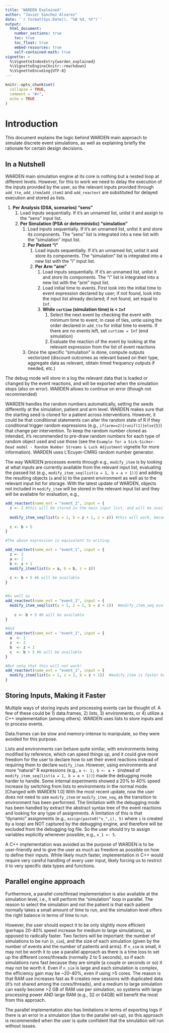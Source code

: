 ```yaml
---
title: 'WARDEN Explained'
author: "Javier Sanchez Alvarez"
date: '`r format(Sys.Date(), "%B %d, %Y")`'
output: 
  html_document:
    number_sections: true
    toc: true
    toc_float: true
    embed-resources: true
    self-contained-math: true
vignette: >
  %\VignetteIndexEntry{warden_explained}
  %\VignetteEngine{knitr::rmarkdown}
  %\VignetteEncoding{UTF-8}
---
```


```r
knitr::opts_chunk$set(
  collapse = TRUE,
  comment = "#>",
  echo = TRUE
)
```

# Introduction
This document explains the logic behind WARDEN main approach to simulate discrete event simulations, as well as explaining briefly the rationale for certain design decisions.

## In a Nutshell
WARDEN main simulation engine at its core is nothing but a nested loop at different levels. However, for this to work we need to delay the execution of the inputs provided by the user, so the relevant inputs provided through `add_tte`, `add_item`/`add_item2` and `add_reactevt` are substituted for delayed execution and stored as lists.

1. **Per Analysis (DSA, scenarios) "sens"**
    1. Load inputs sequentially. If it's an unnamed list, unlist it and assign to the "sens" input list.
    2. **Per Simulation (PSA or deterministic) "simulation"**
        1. Load inputs sequentially. If it's an unnamed list, unlist it and store its components. The "sens" list is integrated into a new list with the  "simulation" input list.
        2. **Per Patient "i"**
            1. Load inputs sequentially. If it's an unnamed list, unlist it and store its components. The "simulation" list is integrated into a new list with the  "i" input list.
            2. **Per Arm "arm"**
                1. Load inputs sequentially. If it's an unnamed list, unlist it and store its components. The "i" list is integrated into a new list with the  "arm" input list.
                2. Load initial time to events. First look into the initial time to event expression declared by  user; if not found, look into the input list already declared; if not found, set equal to `Inf`.
                3. **While `curtime` (simulation time) is < `Inf`**
                    1. Select the next event by checking the event with minimum time to event; in case of ties, untie using the order declared in `add_tte` for initial time to events. If there are no events left, set `curtime = Inf` (end simulation)
                    1. Evaluate the reaction of the event by looking at the relevant expression from the list of event reactions
        3. Once the specific "simulation" is done, compute outputs vectorized (discount outcomes as relevant based on their type, aggregate data as relevant, obtain timed frequency outputs if needed, etc.)                    

The debug mode will store in a log the relevant data that is loaded or changed by the event reactions, and will be exported when the simulation stops (also on error). WARDEN allows to continue on error (though not recommended)

WARDEN handles the random numbers automatically, setting the seeds differently at the simulation, patient and arm level. WARDEN makes sure that the starting seed is cloned for a patient across interventions. However, it could be that conditional statements can alter the random state of R if they conditional trigger random expressions (e.g., `if(arm==2){runif(1)}else{5}`) that change per intervention. To keep the random number cloned as intended, it's recommended to pre-draw random numbers for each type of random object used and use those (see the `Example for a Sick-Sicker-Dead model - Random Number Streams & Luck Adjustment` vignette for more information). WARDEN uses L'Ecuyer-CMRG random number generator.

The way WARDEN processes events through e.g., `modify_item` is by looking at what inputs are currently available from the relevant input list, evaluating the passed list (e.g., `modify_item_seq(list(a = 1, b = a + 1))`) and adding the resulting objects (`a` and `b`) to the parent environment as well as to the relevant input list for storage. With the latest update of WARDEN, objects not included in `modify_item` will be stored in the relevant input list and they will be available for evaluation, e.g.,

```r

add_reactevt(name_evt = "event_1", input = {
  z <- 2 #this will be stored in the main input list, and will be available in the next event reaction! 
  
  modify_item_seq(list(a = 1, b = z + 1, z = z)) #this will work, because z is available
  
  c <- b + 5 
}

#The above expression is equivalent to writing:

add_reactevt(name_evt = "event_1", input = {
  z <- 2 
  a <- 1
  b <- z + 1
  modify_item(list(a = a, b = b, z = z)) 
  
  c <- b + 5 #b will be available 
}


#As well as
add_reactevt(name_evt = "event_1", input = {
  modify_item_seq(list(a = 1, z = 2, b = z + 1))  #modify_item_seq evaluates sequentially, so the value of z will be available for b
  
    c <- b + 5 #b will be available 
}

#And
add_reactevt(name_evt = "event_1", input = {
  a  <- 1
  z  <- 2
  b  <- z + 1 
  c  <- b + 5 #b will be available 
}

#But note that this will not work!
add_reactevt(name_evt = "event_1", input = {
  modify_item(list(a = 1, z = 2, b = z + 1))  #modify_item is faster but does not evaluate sequentially (all at once), so the value of z will NOT be available for b
}

```

## Storing Inputs, Making it Faster
Multiple ways of storing inputs and processing events can be thought of. A few of these could be 1) data.frames, 2) lists, 3) environments, or 4) utilize a C++ implementation (among others). WARDEN uses lists to store inputs and to process events.

Data.frames can be slow and memory-intense to manipulate, so they were avoided for this purpose.

Lists and environments can behave quite similar, with environments being modified by reference, which can speed things up, and it could give more freedom for the user to declare how to set their event reactions instead of requiring them to declare `modify_item`. However, using environments and more "natural" R expressions (e.g., `a <- 1; b <- a + 1`instead of `modify_item_seq(list(a = 1, b = a + 1))`) made the debugging mode harder to handle. Some internal experiments showed a 20% to 40% speed increase by switching from lists to environments in the normal mode. [Changed with WARDEN 1.0] With the most recent update, now the user does not need to use `modify_item` or `modify_item_seq`, as the transition to environment has been performed. The limitation with the debugging mode has been handled by extract the abstract syntax tree of the event reactions and looking for any type of assignments. A limitation of this is that "dynamic" assignments (e.g., `assign(paste0("x_",i), 5)` where `i` is created by a loop) are NOT captured by the debugging engine, and therefore will be excluded from the debugging log file. So the user should try to assign variables explicitly whenever possible, e.g., `x_1 <- 5`.

A C++ implementation was avoided as the purpose of WARDEN is to be user-friendly and to give the user as much as freedom as possible on how to define their inputs. While likely much faster, implementation in C++ would require very careful handling of every user input, likely forcing us to restrict it to very specific data types and functions. 

## Parallel engine approach

Furthermore, a parallel core/thread implementation is also available at the simulation level, i.e., it will perform the "simulation" loop in parallel. The reason to select the simulation and not the patient is that each patient normally takes a small amount of time to run, and the simulation level offers the right balance in terms of time to run.

However, the user should expect it to be only slightly more efficient (perhaps 20-40% speed increase for medium to large simulations), as opposed to radically faster. Two factors will be important: the number of simulations to be run (`n_sim`), and the size of each simulation (given by the number of events and the number of patients and arms). If `n_sim` is small, it may not be worth it to use a parallel approach as there is a time loss to set up the different cores/threads (normally 2 to 5 seconds), so if each simulations runs fast because they are simple (a couple or seconds or so) it may not be worth it. Even if `n_sim` is large and each simulation is complex, the efficiency gain may be ~20-40%, even if using >5 cores. The reason is that RAM use increases fast as R creates new sessions with duplicated data (it's not shared among the cores/threads), and a medium to large simulation can easily become >2 GB of RAM use per simulation, so systems with large processing power AND large RAM (e.g., 32 or 64GB) will benefit the most from this approach. 

The parallel implementation also has limitations in terms of exporting logs if there is an error in a simulation (due to the parallel set-up), so this approach is recommended when the user is quite confident that the simulation will run without issues.
